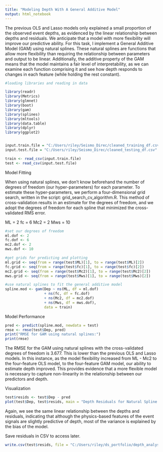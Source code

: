 ```yaml
---
title: "Modeling Depth With A General Additive Model"
output: html_notebook
---
```

The previous OLS and Lasso models only explained a small proportion of the observed event depths, as evidenced by the linear relationship between depths and residuals. We anticipate that a model with more flexibility will improve our predictive ability. For this task, I implement a General Additive Model (GAM) using natural splines. 
These natural splines are functions that allow more flexibility than requiring the relationship between parameters and output to be linear. Additionally, the additive property of the GAM means that the model maintains a fair level of interpretability, as we can examine each function comprising it and see how depth responds to changes in each feature (while holding the rest constant). 


```r
#loading libraries and reading in data

library(readr)
library(Metrics)
library(glmnet)
library(boot)
library(gam)
library(splines)
library(mltools)
library(data.table)
library(dplyr)
library(ggplot2)


input.train.file = "C:/Users/riley/Seismo_Direc/cleaned_training_df.csv"
input.test.file = "C:/Users/riley/Seismo_Direc/cleaned_testing_df.csv"

train <- read_csv(input.train.file)
test <- read_csv(input.test.file)
```

Model Fitting

When using natural splines, we don't know beforehand the number of degrees of freedom (our hyper-parameters) for each parameter. To estimate these hyper-parameters, we perform a four-dimensional grid search, written in the script: grid_search_cv_algorithm.R. 
This method of cross-validation results in an estimate for the degrees of freedom, and we adopt the degrees of freedom for each spline that minimized the cross-validated RMS error. 

ML = 2
fc = 6
Mc2 = 2
Mws = 10
```r
#set our degrees of freedom
ml.dof <- 2
fc.dof <- 6
mc2.dof <- 2
mws.dof <- 10

#get grids for predicting and plotting
ml.grid <- seq(from = range(test$ML)[1], to = range(test$ML)[2])
fc.grid <- seq(from = range(test$fc)[1], to = range(test$fc)[2])
mc2.grid <- seq(from = range(test$Mc2)[1], to = range(test$Mc2)[2])
mws.grid <- seq(from = range(test$Mws)[1], to = range(test$Mws)[2])

#use natural splines to fit the general additive model
spline.mod <- gam(Dep ~ ns(ML, df = ml.dof)
                  + ns(fc, df = fc.dof)
                  + ns(Mc2, df = mc2.dof)
                  + ns(Mws, df = mws.dof),
                  data = train)
```

Model Performance
```r
pred <- predict(spline.mod, newdata = test)
rmse <- rmse(test$Dep, pred)
print("RMSE for GAM using natural splines:")
print(rmse)
```
The RMSE for the GAM using natural splines with the cross-validated degrees of freedom is 3.677. This is lower than the previous OLS and Lasso models. In this instance, as the model flexibility increased from ML - Mc2 to the four-feature OLS model, to the four-feature GAM model, our ability to estimate depth improved. This provides evidence that a more flexible model is necessary to capture non-linearity in the relationship between our predictors and depth. 

Visualization
```r
test$resids <- test$Dep - pred
plot(test$Dep, test$resids, main = "Depth Residuals for Natural Spline GAM")
```
Again, we see the same linear relationship between the depths and residuals, indicating that although the physics-based features of the event signals are slightly predictive of depth, most of the variance is explained by the bias of the model. 

Save residuals in CSV to access later.
```r
write.csv(test$resids, file = "C:/Users/riley/ds_portfolio/depth_analysis/spline_model_test_resids.csv")
```
